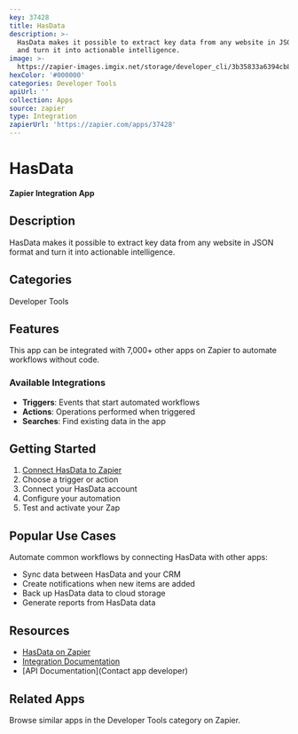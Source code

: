 ```yaml
---
key: 37428
title: HasData
description: >-
  HasData makes it possible to extract key data from any website in JSON format
  and turn it into actionable intelligence.
image: >-
  https://zapier-images.imgix.net/storage/developer_cli/3b35833a6394cb8975979cc8aff22677.png?auto=format%2Ccompress&ixlib=python-3.0.0&q=50
hexColor: '#000000'
categories: Developer Tools
apiUrl: ''
collection: Apps
source: zapier
type: Integration
zapierUrl: 'https://zapier.com/apps/37428'
---
```

# HasData

**Zapier Integration App**

## Description

HasData makes it possible to extract key data from any website in JSON format and turn it into actionable intelligence.

## Categories

Developer Tools

## Features

This app can be integrated with 7,000+ other apps on Zapier to automate workflows without code.

### Available Integrations

- **Triggers**: Events that start automated workflows
- **Actions**: Operations performed when triggered
- **Searches**: Find existing data in the app

## Getting Started

1. [Connect HasData to Zapier](https://zapier.com/apps/37428)
2. Choose a trigger or action
3. Connect your HasData account
4. Configure your automation
5. Test and activate your Zap

## Popular Use Cases

Automate common workflows by connecting HasData with other apps:

- Sync data between HasData and your CRM
- Create notifications when new items are added
- Back up HasData data to cloud storage
- Generate reports from HasData data

## Resources

- [HasData on Zapier](https://zapier.com/apps/37428)
- [Integration Documentation](https://zapier.com/apps/37428/integrations)
- [API Documentation](Contact app developer)

## Related Apps

Browse similar apps in the Developer Tools category on Zapier.
